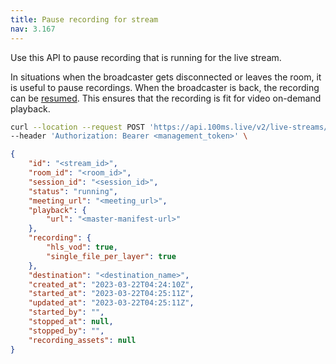 ```yaml
---
title: Pause recording for stream
nav: 3.167
---
```


Use this API to pause recording that is running for the live stream.

In situations when the broadcaster gets disconnected or leaves the room, it is useful to pause recordings. When the broadcaster is back, the recording can be [resumed](./resume-live-stream-recording). This ensures that the recording is fit for video on-demand playback.

<PostRequest title="https://api.100ms.live/v2/live-streams/<stream_id>/pause-recording" />
<Request id="req-0">

```bash
curl --location --request POST 'https://api.100ms.live/v2/live-streams/<stream_id>/pause-recording' \
--header 'Authorization: Bearer <management_token>' \
```

</Request>
<ResponseBox id="res-0" status="200 OK">

```json
{
    "id": "<stream_id>",
    "room_id": "<room_id>",
    "session_id": "<session_id>",
    "status": "running",
    "meeting_url": "<meeting_url>",
    "playback": {
        "url": "<master-manifest-url>"
    },
    "recording": {
        "hls_vod": true,
        "single_file_per_layer": true
    },
    "destination": "<destination_name>",
    "created_at": "2023-03-22T04:24:10Z",
    "started_at": "2023-03-22T04:25:11Z",
    "updated_at": "2023-03-22T04:25:11Z",
    "started_by": "",
    "stopped_at": null,
    "stopped_by": "",
    "recording_assets": null
}
```

</ResponseBox>
